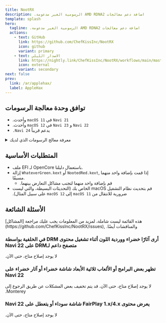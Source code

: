 ```yaml
---
title: NootRX
description: .الرسومية الغير مدعومة AMD RDNA2 اضافة دعم ‫معالجات‬
template: splash
hero:
  tagline: .الرسومية الغير مدعومة AMD RDNA2 اضافة دعم ‫معالجات‬
  actions:
    - text: GitHub
      link: https://github.com/ChefKissInc/NootRX
      icon: github
      variant: primary
    - text: الاصدار الليلي
      link: https://nightly.link/ChefKissInc/NootRX/workflows/main/master/Artifacts.zip
      icon: external
      variant: secondary
next: false
prev:
  link: /ar/applehax/
  label: AppleHax
---
```



## توافق وحدة معالجة الرسومات

- ‫`Navi 21` في `macOS 11` وأحدث.‬
- ‫`Navi 22` و `Navi 23` في `macOS 12` وأحدث.‬
- `‫.‬Navi 24` يدعم قريباً

<details>
<summary>معرفة‫ معالج الرسومات‬ ‫الذي‬ لديك</summary>

| العلامة التجارية             | نوع البطاقة |
| ---------------------------- | ----------- |
| AMD Radeon Pro V620          | `Navi 21`   |
| AMD Radeon Pro W6800         | `Navi 21`   |
| AMD Radeon Pro W6800X        | `Navi 21`   |
| AMD Radeon Pro W6800X Duo    | `Navi 21`   |
| AMD Radeon Pro W6900X        | `Navi 21`   |
| AMD Radeon RX 6800           | `Navi 21`   |
| AMD Radeon RX 6800 XT        | `Navi 21`   |
| AMD Radeon RX 6900 XT        | `Navi 21`   |
| AMD Radeon RX 6900 XTX       | `Navi 21`   |
| AMD Radeon RX 6950 XT        | `Navi 21`   |
| AMD Radeon RX 6700           | `Navi 22`   |
| AMD Radeon RX 6700 XT        | `Navi 22`   |
| AMD Radeon RX 6700M          | `Navi 22`   |
| AMD Radeon RX 6750 GRE 10 GB | `Navi 22`   |
| AMD Radeon RX 6750 GRE 12 GB | `Navi 22`   |
| AMD Radeon RX 6750 XT        | `Navi 22`   |
| AMD Radeon RX 6800M          | `Navi 22`   |
| AMD Radeon RX 6850M XT       | `Navi 22`   |
| AMD Radeon Pro W6600         | `Navi 23`   |
| AMD Radeon Pro W6600M        | `Navi 23`   |
| AMD Radeon Pro W6600X        | `Navi 23`   |
| AMD Radeon RX 6600           | `Navi 23`   |
| AMD Radeon RX 6600 XT        | `Navi 23`   |
| AMD Radeon RX 6600M          | `Navi 23`   |
| AMD Radeon RX 6600S          | `Navi 23`   |
| AMD Radeon RX 6650 XT        | `Navi 23`   |
| AMD Radeon RX 6650M          | `Navi 23`   |
| AMD Radeon RX 6650M XT       | `Navi 23`   |
| AMD Radeon RX 6700S          | `Navi 23`   |
| AMD Radeon RX 6800S          | `Navi 23`   |
| AMD Radeon Pro W6300         | `Navi 24`   |
| AMD Radeon Pro W6300M        | `Navi 24`   |
| AMD Radeon Pro W6400         | `Navi 24`   |
| AMD Radeon Pro W6500M        | `Navi 24`   |
| AMD Radeon RX 6300           | `Navi 24`   |
| AMD Radeon RX 6300M          | `Navi 24`   |
| AMD Radeon RX 6400           | `Navi 24`   |
| AMD Radeon RX 6450M          | `Navi 24`   |
| AMD Radeon RX 6500 XT        | `Navi 24`   |
| AMD Radeon RX 6500M          | `Navi 24`   |
| AMD Radeon RX 6550M          | `Navi 24`   |
| AMD Radeon RX 6550S          | `Navi 24`   |

</details>

## المتطلبات الأساسية

- ملف EFI لـ OpenCore باستعمال دليلنا.
- إزالة `WhateverGreen.kext` أو `NootedRed.kext`, إذ‫ا قمت بإضافة واحد منهما مسبقًا‬.
  - ‫قم بإضافة واحد منهما لتجنب مشاكل التعارض بينهما.‬
- ‫قم بتحديث نظام التشغيل macOS الخاص بك (التحديثات البسيطة، والتي ليست ضرورية للانتقال من `macOS 11` إلى `macOS 12` على سبيل المثال).‬

## الأسئلة الشائعة

<Aside type="danger">
هذه القائمة ليست شاملة، لمزيد من المعلومات يجب عليك مراجعة [المشاكل](https://github.com/ChefKissInc/NootRX/issues), ‫و‬المناقشات‫ أيضًا.‬
</Aside>

### ‫أرى آثارًا خضراء ووردية اللون أثناء تشغيل محتوى DRM في الخلفية بواسطة متصفح داعم لـDRM على Navi 22‬

‫لا يوجد إصلاح متاح، حتى الآن.‬

### ‫تظهر بعض البرامج أو الألعاب ثلاثية الأبعاد شاشة خضراء أو آثار خضراء على Navi 22‬

‫لا يوجد إصلاح متاح، حتى الآن. قد يتم تخفيف بعض المشكلات عن طريق الرجوع إلى Monterey.‬

### ‫يعرض محتوى FairPlay 1.x/4.x شاشة سوداء أو يتعطل على Navi 22‬

‫لا يوجد إصلاح متاح، حتى الآن.‬
